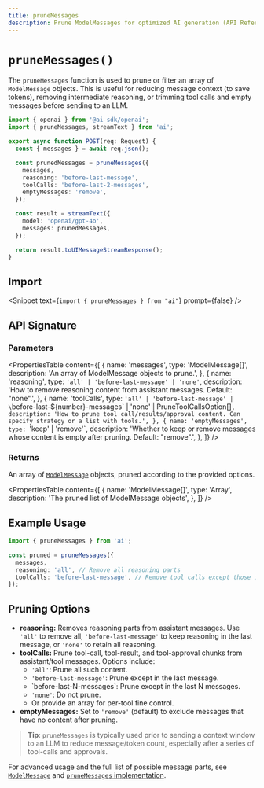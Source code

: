 ```yaml
---
title: pruneMessages
description: Prune ModelMessages for optimized AI generation (API Reference)
---
```


# `pruneMessages()`

The `pruneMessages` function is used to prune or filter an array of `ModelMessage` objects. This is useful for reducing message context (to save tokens), removing intermediate reasoning, or trimming tool calls and empty messages before sending to an LLM.

```ts filename="app/api/chat/route.ts"
import { openai } from '@ai-sdk/openai';
import { pruneMessages, streamText } from 'ai';

export async function POST(req: Request) {
  const { messages } = await req.json();

  const prunedMessages = pruneMessages({
    messages,
    reasoning: 'before-last-message',
    toolCalls: 'before-last-2-messages',
    emptyMessages: 'remove',
  });

  const result = streamText({
    model: 'openai/gpt-4o',
    messages: prunedMessages,
  });

  return result.toUIMessageStreamResponse();
}
```

## Import

<Snippet text={`import { pruneMessages } from "ai"`} prompt={false} />

## API Signature

### Parameters

<PropertiesTable
  content={[
    {
      name: 'messages',
      type: 'ModelMessage[]',
      description: 'An array of ModelMessage objects to prune.',
    },
    {
      name: 'reasoning',
      type: `'all' | 'before-last-message' | 'none'`,
      description:
        'How to remove reasoning content from assistant messages. Default: "none".',
    },
    {
      name: 'toolCalls',
      type: `'all' | 'before-last-message' | \`before-last-${number}-messages\` | 'none' | PruneToolCallsOption[]`,
      description:
        'How to prune tool call/results/approval content. Can specify strategy or a list with tools.',
    },
    {
      name: 'emptyMessages',
      type: `'keep' | 'remove'`,
      description:
        'Whether to keep or remove messages whose content is empty after pruning. Default: "remove".',
    },
  ]}
/>

### Returns

An array of [`ModelMessage`](/docs/reference/ai-sdk-core/model-message) objects, pruned according to the provided options.

<PropertiesTable
  content={[
    {
      name: 'ModelMessage[]',
      type: 'Array',
      description: 'The pruned list of ModelMessage objects',
    },
  ]}
/>

## Example Usage

```ts
import { pruneMessages } from 'ai';

const pruned = pruneMessages({
  messages,
  reasoning: 'all', // Remove all reasoning parts
  toolCalls: 'before-last-message', // Remove tool calls except those in the last message
});
```

## Pruning Options

- **reasoning:** Removes reasoning parts from assistant messages. Use `'all'` to remove all, `'before-last-message'` to keep reasoning in the last message, or `'none'` to retain all reasoning.
- **toolCalls:** Prune tool-call, tool-result, and tool-approval chunks from assistant/tool messages. Options include:
  - `'all'`: Prune all such content.
  - `'before-last-message'`: Prune except in the last message.
  - \`before-last-N-messages\`: Prune except in the last N messages.
  - `'none'`: Do not prune.
  - Or provide an array for per-tool fine control.
- **emptyMessages:** Set to `'remove'` (default) to exclude messages that have no content after pruning.

> **Tip**: `pruneMessages` is typically used prior to sending a context window to an LLM to reduce message/token count, especially after a series of tool-calls and approvals.

For advanced usage and the full list of possible message parts, see [`ModelMessage`](/docs/reference/ai-sdk-core/model-message) and [`pruneMessages` implementation](https://github.com/vercel/ai/blob/main/packages/ai/src/generate-text/prune-messages.ts).
